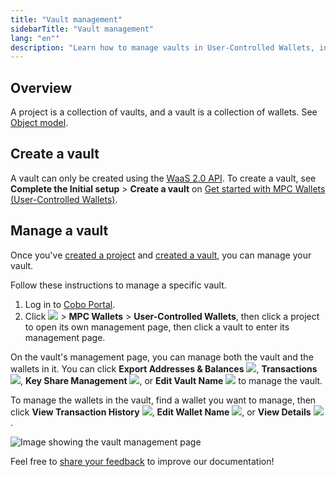 ```yaml
---
title: "Vault management"
sidebarTitle: "Vault management"
lang: "en"'
description: "Learn how to manage vaults in User-Controlled Wallets, including creation and configuration."
---
```


## Overview

A project is a collection of vaults, and a vault is a collection of wallets. See [Object model](/en/portal/mpc-wallets/ucw/object-model).

## Create a vault
A vault can only be created using the [WaaS 2.0 API](https://www.cobo.com/developers/v2/guides/overview/introduction). To create a vault, see **Complete the Initial setup** > **Create a vault** on [Get started with MPC Wallets (User-Controlled Wallets)](https://www.cobo.com/developers/v2/guides/mpc-wallets/get-started-ucw#1-complete-the-initial-setup).

## Manage a vault

Once you've [created a project](/en/portal/mpc-wallets/ucw/project-management#create-a-project) and [created a vault](/en/portal/mpc-wallets/ucw/vault-management#create-a-vault), you can manage your vault.

Follow these instructions to manage a specific vault.

1. Log in to [Cobo Portal](https://portal.cobo.com/login).
2. Click <img src="/en/images/common/wallets_icon.svg" className="icon"></img> > **MPC Wallets** > **User-Controlled Wallets**, then click a project to open its own management page, then click a vault to enter its management page.

On the vault's management page, you can manage both the vault and the wallets in it. You can click **Export Addresses & Balances** <img src="/en/images/common/icon_export_balances_and_addresses.svg" className="icon"></img>, **Transactions** <img src="/en/images/common/icon_view transactions.svg" className="icon"></img>, **Key Share Management** <img src="/en/images/common/icon_key_share_management.svg" className="icon"></img>, or **Edit Vault Name** <img src="/en/images/common/icon_edit.svg" className="icon"></img> to manage the vault.

To manage the wallets in the vault, find a wallet you want to manage, then click **View Transaction History** <img src="/en/images/common/icon_view transactions.svg" className="icon"></img>, **Edit Wallet Name** <img src="/en/images/common/icon_edit.svg" className="icon"></img>, or **View Details** <img src="/en/images/common/icon_view.svg" className="icon"></img>.

<img src="/en/images/mpc-wallet/ucw/vault-managment-ucw.png" className="screenshot_full_screen" alt="Image showing the vault management page" />

<Tip>Feel free to [share your feedback](https://forms.zohopublic.com/cobo/form/DocumentFeedbackForm/formperma/QvLOhxJv1_JMsJ-1dleZ8Itb_7rzN-LtgvsDdxosoVI?referrername=manuals) to improve our documentation!</Tip>